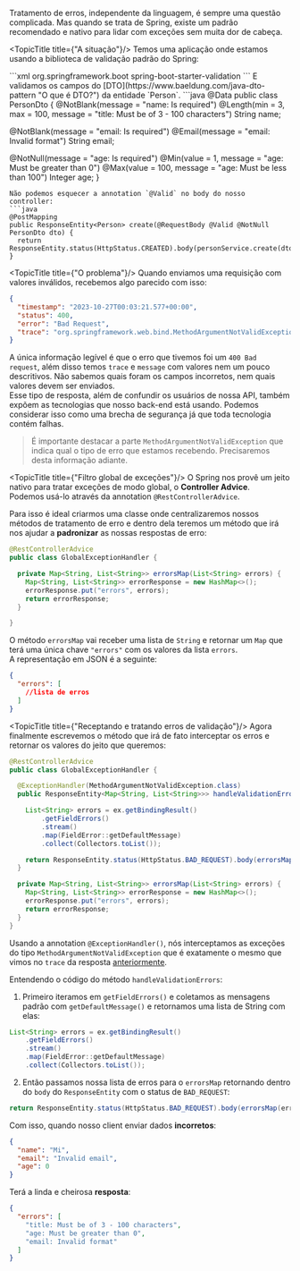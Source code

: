 Tratamento de erros, independente da linguagem, é sempre uma questão complicada. Mas quando se trata de Spring, existe um padrão recomendado e nativo para lidar com exceções sem muita dor de cabeça.

<TopicTitle title={"A situação"}/>
Temos uma aplicação onde estamos usando a biblioteca de validação padrão do Spring:

<CodeHeader title="pom.xml" />
```xml 
<dependency>
   <groupId>org.springframework.boot</groupId>
   <artifactId>spring-boot-starter-validation</artifactId>
</dependency>
```
E validamos os campos do [DTO](https://www.baeldung.com/java-dto-pattern "O que é DTO?") da entidade `Person`.
<CodeHeader title="PersonDto.java" />
```java
@Data
public class PersonDto {
  @NotBlank(message = "name: Is required")
  @Length(min = 3, max = 100, message = "title: Must be of 3 - 100 characters")
  String name;

  @NotBlank(message = "email: Is required")
  @Email(message = "email: Invalid format")
  String email;

  @NotNull(message = "age: Is required")
  @Min(value = 1, message = "age: Must be greater than 0")
  @Max(value = 100, message = "age: Must be less than 100")
  Integer age;
}
```
Não podemos esquecer a annotation `@Valid` no body do nosso controller:
```java
@PostMapping
public ResponseEntity<Person> create(@RequestBody @Valid @NotNull PersonDto dto) {
  return ResponseEntity.status(HttpStatus.CREATED).body(personService.create(dto));
}
```

<TopicTitle title={"O problema"}/>
Quando enviamos uma requisição com valores inválidos, recebemos algo parecido com isso:
```json
{
  "timestamp": "2023-10-27T00:03:21.577+00:00",
  "status": 400,
  "error": "Bad Request",
  "trace": "org.springframework.web.bind.MethodArgumentNotValidException: Validation failed for argument [0] in public org.springframework.http.ResponseEntity<com.m1guelsb.springexceptions.entities.Person> com.m1guelsb.springexceptions.controllers.PersonController.create(com.m1guelsb.springexceptions.dtos.PersonDto) with 3 errors: [Field error in object 'personDto' on field 'email': rejected value [example]; codes [Email.personDto.email,Email.email,Email.java.lang.String,Email]; arguments [org.springframework.context.support.DefaultMessageSourceResolvable: codes [...]"
}
```

A única informação legível é que o erro que tivemos foi um `400 Bad request`, além disso temos `trace` e `message` com valores nem um pouco descritivos. Não sabemos quais foram os campos incorretos, nem quais valores devem ser enviados.\
Esse tipo de resposta, além de confundir os usuários de nossa API, também expõem as tecnologias que nosso back-end está usando. Podemos considerar isso como uma brecha de segurança já que toda tecnologia contém falhas.

>É importante destacar a parte `MethodArgumentNotValidException` que indica qual o tipo de erro que estamos recebendo. Precisaremos desta informação adiante.

<TopicTitle title={"Filtro global de exceções"}/>
O Spring nos provê um jeito nativo para tratar exceções de modo global, o **Controller Advice**.\
Podemos usá-lo através da annotation `@RestControllerAdvice`.

Para isso é ideal criarmos uma classe onde centralizaremos nossos métodos de tratamento de erro e dentro dela teremos um método que irá nos ajudar a **padronizar** as nossas respostas de erro:
```java
@RestControllerAdvice
public class GlobalExceptionHandler {

  private Map<String, List<String>> errorsMap(List<String> errors) {
    Map<String, List<String>> errorResponse = new HashMap<>();
    errorResponse.put("errors", errors);
    return errorResponse;
  }

}
```
O método `errorsMap` vai receber uma lista de `String` e retornar um `Map` que terá uma única chave `"errors"` com os valores da lista `errors`.\
A representação em JSON é a seguinte:
```JSON
{
  "errors": [
    //lista de erros
  ]
}

```

<TopicTitle title={"Receptando e tratando erros de validação"}/>
Agora finalmente escrevemos o método que irá de fato interceptar os erros e retornar os valores do jeito que queremos:
```java
@RestControllerAdvice
public class GlobalExceptionHandler {

  @ExceptionHandler(MethodArgumentNotValidException.class)
  public ResponseEntity<Map<String, List<String>>> handleValidationErrors(MethodArgumentNotValidException ex) {

    List<String> errors = ex.getBindingResult()
        .getFieldErrors()
        .stream()
        .map(FieldError::getDefaultMessage)
        .collect(Collectors.toList());

    return ResponseEntity.status(HttpStatus.BAD_REQUEST).body(errorsMap(errors));
  }

  private Map<String, List<String>> errorsMap(List<String> errors) {
    Map<String, List<String>> errorResponse = new HashMap<>();
    errorResponse.put("errors", errors);
    return errorResponse;
  }
}
```
Usando a annotation `@ExceptionHandler()`, nós interceptamos as exceções do tipo `MethodArgumentNotValidException` que é exatamente o mesmo que vimos no `trace` da resposta [anteriormente](#o-problema).

Entendendo o código do método `handleValidationErrors`:
1. Primeiro iteramos em `getFieldErrors()` e coletamos as mensagens padrão com `getDefaultMessage()` e retornamos uma lista de String com elas:
```java 
List<String> errors = ex.getBindingResult()
    .getFieldErrors()
    .stream()
    .map(FieldError::getDefaultMessage)
    .collect(Collectors.toList());
```
2. Então passamos nossa lista de erros para o `errorsMap` retornando dentro do `body` do `ResponseEntity` com o status de `BAD_REQUEST`:
```java 
return ResponseEntity.status(HttpStatus.BAD_REQUEST).body(errorsMap(errors));
```

Com isso, quando nosso client enviar dados **incorretos**:
```JSON
{
  "name": "Mi",
  "email": "Invalid email",
  "age": 0
}
```

Terá a linda e cheirosa **resposta**:
```JSON
{
  "errors": [
    "title: Must be of 3 - 100 characters",
    "age: Must be greater than 0",
    "email: Invalid format"
  ]
}
```

